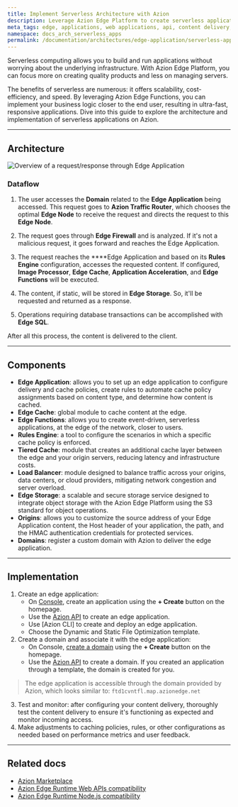 ```yaml
---
title: Implement Serverless Architecture with Azion
description: Leverage Azion Edge Platform to create serverless applications. Replace legacy CDNs with edge-native content for improved speed, reliability, and cost efficiency.
meta_tags: edge, applications, web applications, api, content delivery, cdn, serverless, Azion
namespace: docs_arch_serverless_apps
permalink: /documentation/architectures/edge-application/serverless-applications/
---
```


Serverless computing allows you to build and run applications without worrying about the underlying infrastructure. With Azion Edge Platform, you can focus more on creating quality products and less on managing servers.

The benefits of serverless are numerous: it offers scalability, cost-efficiency, and speed. By leveraging Azion Edge Functions, you can implement your business logic closer to the end user, resulting in ultra-fast, responsive applications. Dive into this guide to explore the architecture and implementation of serverless applications on Azion.

---

## Architecture

![Overview of a request/response through Edge Application](/assets/docs/images/uploads/serverless-apps.png)


### Dataflow

1. The user accesses the **Domain** related to the **Edge Application** being accessed. This request goes to **Azion Traffic Router**, which chooses the optimal **Edge Node** to receive the request and directs the request to this **Edge Node**.

2. The request goes through **Edge Firewall** and is analyzed. If it's not a malicious request, it goes forward and reaches the Edge Application.

3. The request reaches the ****Edge Application and based on its **Rules Engine** configuration, accesses the requested content. If configured, **Image Processor**, **Edge Cache**, **Application Acceleration**, and **Edge Functions** will be executed.

4. The content, if static, will be stored in **Edge Storage**. So, it'll be requested and returned as a response.

5. Operations requiring database transactions can be accomplished with **Edge SQL**.

After all this process, the content is delivered to the client.

---

## Components

- **Edge Application**: allows you to set up an edge application to configure delivery and cache policies, create rules to automate cache policy assignments based on content type, and determine how content is cached.
- **Edge Cache**: global module to cache content at the edge.
- **Edge Functions**: allows you to create event-driven, serverless applications, at the edge of the network, closer to users.
- **Rules Engine**: a tool to configure the scenarios in which a specific cache policy is enforced.
- **Tiered Cache**: module that creates an additional cache layer between the edge and your origin servers, reducing latency and infrastructure costs. 
- **Load Balancer**: module designed to balance traffic across your origins, data centers, or cloud providers, mitigating network congestion and server overload.
- **Edge Storage**: a scalable and secure storage service designed to integrate object storage with the Azion Edge Platform using the S3 standard for object operations.
- **Origins**:  allows you to customize the source address of your Edge Application content, the Host header of your application, the path, and the HMAC authentication credentials for protected services.
- **Domains**: register a custom domain with Azion to deliver the edge application.

---

## Implementation

1. Create an edge application:
    - On [Console](https://console.azion.com), create an application using the **+ Create** button on the homepage.
    - Use the [Azion API](https://api.azion.com/#9c61e0fd-e7aa-4a5f-b29e-7f9d71b98d5f) to create an edge application.
    - Use [Azion CLI] to create and deploy an edge application.
    - Choose the Dynamic and Static File Optimization template.
2. Create a domain and associate it with the edge application: 
    - On Console, [create a domain](https://www.azion.com/en/documentation/products/guides/configure-a-domain/) using the **+ Create** button on the homepage.
    - Use the [Azion API](https://api.azion.com/#a258eabc-b419-47e6-be68-45c2ce0150dd) to create a domain.
 If you created an application through a template, the domain is created for you.
> The edge application is accessible through the domain provided by Azion, which looks similar to: `ftd1cvntfl.map.azionedge.net` 
3. Test and monitor: after configuring your content delivery, thoroughly test the content delivery to ensure it's functioning as expected and monitor incoming access.
4. Make adjustments to caching policies, rules, or other configurations as needed based on performance metrics and user feedback.

---

## Related docs

- [Azion Marketplace](/en/documentation/products/marketplace/)
- [Azion Edge Runtime Web APIs compatibility](/en/documentation/products/devtools/azion-edge-runtime/frameworks-compatibility/)
- [Azion Edge Runtime Node.js compatibility](/en/documentation/products/azion-edge-runtime/compatibility/node/)

